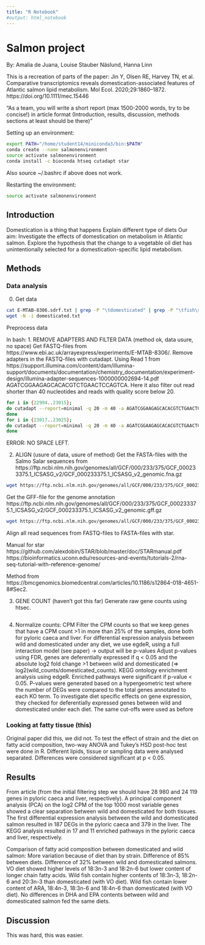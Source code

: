 ```yaml
---
title: "R Notebook"
#output: html_notebook
---
```


# Salmon project

By: Amalia de Juana, Louise Stauber Näslund, Hanna Linn

This is a recreation of parts of the paper:
Jin Y, Olsen RE, Harvey TN, et al.
Comparative transcriptomics reveals domestication-associated
features of Atlantic salmon lipid metabolism. Mol Ecol.
2020;29:1860–1872. https://doi.org/10.1111/mec.15446

"As a team, you will write a short report (max 1500-2000 words, try to be concise!) in article format (Introduction, results, discussion, methods sections at least should be there)"

Setting up an environment:
```bash
export PATH="/home/student14/miniconda3/bin:$PATH"
conda create --name salmonenvironment
source activate salmonenvironment
conda install -c bioconda htseq cutadapt star
```
Also source ~/.bashrc if above does not work.


Restarting the environment:
```bash
source activate salmonenvironment
```


## Introduction

Domestication is a thing that happens
Explain different type of diets
Our aim:
Investigate the effects of domestication on metabolism in Atlantic salmon.
Explore the hypothesis that the change to a vegetable oil diet has unintentionally selected for a domestication-specific lipid metabolism.


## Methods


### Data analysis

0. Get data

```bash
cat E-MTAB-8306.sdrf.txt | grep -P "\tdomesticated" | grep -P "\tfish\soil" | grep -P "\tpyloric\scaecum" | cut -f37 | tail -n +2 > domesticated.txt
wget -N -i domesticated.txt
```

Preprocess data

In bash:
1. REMOVE ADAPTERS AND FILTER DATA (method ok, data usure, no space)
Get FASTQ-files from https://www.ebi.ac.uk/arrayexpress/experiments/E-MTAB-8306/.
Remove adapters in the FASTQ-files with cutadapt. Using Read 1 from https://support.illumina.com/content/dam/illumina-support/documents/documentation/chemistry_documentation/experiment-design/illumina-adapter-sequences-1000000002694-14.pdf
AGATCGGAAGAGCACACGTCTGAACTCCAGTCA. Here it also filter out read shorter than 40 nucleotides and reads with quality score below 20.

```bash
for i in {22994..23015};
do cutadapt --report=minimal -q 20 -m 40 -a AGATCGGAAGAGCACACGTCTGAACTCCAGTCA ERR35${i}.fastq.gz > ERR35${i}_trimmed.fastq.gz;
done
for i in {23017..23025};
do cutadapt --report=minimal -q 20 -m 40 -a AGATCGGAAGAGCACACGTCTGAACTCCAGTCA ERR35${i}.fastq.gz > ERR35${i}_trimmed.fastq.gz;
done

```

ERROR: NO SPACE LEFT.

2. ALIGN (usure of data, usure of method)
Get the FASTA-files with the Salmo Salar sequences from https://ftp.ncbi.nlm.nih.gov/genomes/all/GCF/000/233/375/GCF_000233375.1_ICSASG_v2/GCF_000233375.1_ICSASG_v2_genomic.fna.gz

```bash
wget https://ftp.ncbi.nlm.nih.gov/genomes/all/GCF/000/233/375/GCF_000233375.1_ICSASG_v2/GCF_000233375.1_ICSASG_v2_genomic.fna.gz
```

Get the GFF-file for the genome annotation https://ftp.ncbi.nlm.nih.gov/genomes/all/GCF/000/233/375/GCF_000233375.1_ICSASG_v2/GCF_000233375.1_ICSASG_v2_genomic.gff.gz

```bash
wget https://ftp.ncbi.nlm.nih.gov/genomes/all/GCF/000/233/375/GCF_000233375.1_ICSASG_v2/GCF_000233375.1_ICSASG_v2_genomic.gff.gz
```

Align all read sequences from FASTQ-files to FASTA-files with star.

Manual for star https://github.com/alexdobin/STAR/blob/master/doc/STARmanual.pdf
https://bioinformatics.uconn.edu/resources-and-events/tutorials-2/rna-seq-tutorial-with-reference-genome/

Method from https://bmcgenomics.biomedcentral.com/articles/10.1186/s12864-018-4651-8#Sec2.

3. GENE COUNT (haven't got this far)
Generate raw gene counts using htsec.

```bash

```


4. Normalize counts: CPM 
Filter the CPM counts so that we keep genes that have a CPM count >1 in more than 25% of the samples, done both for pyloric caeca and liver.
For differential expression analysis between wild and domesticated under any diet, we use egdeR, using a full interaction model (see paper) -> output will be p-values 
Adjust p-values using FDR, genes are deferentially expressed if  q < 0.05 and the absolute log2 fold change >1 between wild and domesticated (=> log2(wild_counts/domesticated_counts).
KEGG ontology enrichment analysis using edgeR. Enriched pathways were significant if p-value < 0.05. P-values were generated based on a hypergeometric test where the number of DEGs were compared to the total genes annotated to each KO term. 
To investigate diet specific effects on gene expression, they checked for deferentially expressed genes between wild and domesticated under each diet. The same cut-offs were used as before


### Looking at fatty tissue (this)
Original paper did this, we did not.
To test the effect of strain and the diet on fatty acid composition, two-way ANOVA and Tukey’s HSD post-hoc test were done in R. 
Different lipids, tissue or sampling data were analysed separated. Differences were considered significant at p < 0.05.

## Results
From article
(from the initial filtering step we should have 28 980 and 24 119 genes in pyloric caeca and liver, respectively).
A principal component analysis (PCA) on the log2 CPM of the top 1000 most variable genes showed a clear separation between wild and domesticated for both tissues. 
The first differential expression analysis between the wild and domesticated salmon resulted in 187 DEGs in the pyloric caeca and 379 in the liver. 
The KEGG analysis resulted in 17 and 11 enriched pathways in the pyloric caeca and liver, respectively.

Comparison of fatty acid composition between domesticated and wild salmon:
More variation because of diet than by strain.
Difference of 85%  between diets.
Difference of 32% between wild and domesticated salmons.
VO diet showed higher levels of 18:3n-3 and 18:2n-6 but lower content of longer chain fatty acids.
Wild fish contain higher contents of 18:3n-3, 18:2n-6 and 20:3n-3  than domesticated (with VO diet).
Wild fish contain lower content of ARA, 18:4n-3, 18:3n-6 and 18:4n-6 than domesticated (with VO diet).
No differences in DHA and EPA contents between wild and domesticated salmon fed the same diets.

## Discussion

This was hard, this was easier.
